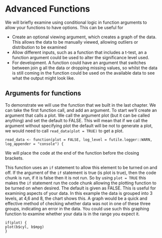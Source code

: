 # Advanced Functions

We will briefly examine using conditional logic in function arguments to allow your functions to have options. This can be useful for 

* Create an optional viewing argument, which creates a graph of the data. This allows the data to be manually viewed, allowing outliers or distribution to be examined
* Allow different inputs, such as a function that includes a t-test, an a function argument could be used to alter the significance level used. 
* For development. A function could have an argument that switches between join g all the data or dropping missing values, so whilst the data is still coming in the function could be used on the available data to see what the output might look like. 

## Arguments for functions 

To demonstrate we will use the function that we built in the last chapter. We can take the first function call, and add an argument. To start we'll create an argument that calls a plot. We call the argument plot (but it can be called anything) and set the default to FALSE. This will mean that if we call the argument without specifying plot the default will be not to generate a plot, we would need to call `read_data(plot = TRUE)` to get a plot. 

```
read_data <- function(plot = FALSE, log_level = futile.logger::WARN, log_appender = "console") { 
```
We will place the code at the end of the function before the closing brackets. 

This function uses an `if` statement to allow this element to be turned on and off. If the argument of the `if` statement is true (is plot is true), then the code chunk is run, if it is false then it is not run. So by using `plot = TRUE` this makes the `if` statement run the code chunk allowing the plotting function to be turned on when desired. The default is given as FALSE. This is useful for examining aspects of your data. In this example the data is grouped into 3 levels, at 4,6 and 8, the chart shows this. A graph would be a quick and effective method of checking whether data was not in one of these three groups, indicating an error in the data. You could use such this graphing function to examine whether your data is in the range you expect it. 


```
if(plot) {
plot(b$cyl, b$mpg)
} 

```
